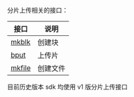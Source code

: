 分片上传相关的接口：

接口   | 说明 
 -----|-------------------
[mkblk](https://developer.qiniu.com/kodo/api/1286/mkblk)        | 创建块
[bput](https://developer.qiniu.com/kodo/api/1251/bput)        | 上传片
[mkfile](https://developer.qiniu.com/kodo/api/1287/mkfile)        | 创建文件

目前历史版本 sdk 均使用 v1 版分片上传接口